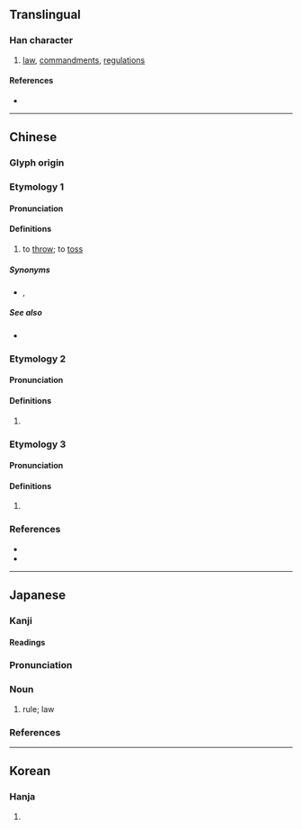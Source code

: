 {{character info/new}}
==Translingual==

===Han character===
{{Han char|rn=64|rad=手|as=08|sn=11|four=53081|canj=QJMO|ids=⿰扌定}}

# [[law]], [[commandment]]s, [[regulation]]s

====References====
* {{Han ref|kx=0438.100|dkj=12272|dj=0788.070|hdz=31906.070|uh=639F|ud=25503|bh=D57E|bd=54654}}

----

==Chinese==

===Glyph origin===
{{Han etym}}

===Etymology 1===
{{zh-forms}}

====Pronunciation====
{{zh-pron
|c=deng3,deng6
|cat=c:v
}}

====Definitions====
{{zh-hanzi}}

# {{lb|zh|Cantonese}} to [[throw]]; to [[toss]]

=====Synonyms=====
* {{q|Mandarin}} {{zh-l|拋}}, {{zh-l|拋擲}}

=====See also=====
* {{zh-l|掉}}

===Etymology 2===
{{zh-forms}}

====Pronunciation====
{{zh-pron
|m=dìng
|mc=y
|oc=y
|cat=
}}

====Definitions====
{{zh-hanzi}}

# {{rfdef|zh}}

===Etymology 3===
{{zh-forms}}

====Pronunciation====
{{zh-pron
|m=zhěng
|cat=
}}

====Definitions====
{{zh-hanzi}}

# {{rfdef|zh}}

===References===
* {{R:twedu|C04243}}
* {{R:yue:mfccd}}

----

==Japanese==

===Kanji===
{{ja-kanji|grade=|rs=手08}}

====Readings====
{{ja-readings
|goon=じょう
|kanon=てい
|kun=おきて-
}}

===Pronunciation===
{{ja-pron|おきて|yomi=kun|acc=0|acc2=3|acc_ref=SMK2}}

===Noun===
{{ja-noun|おきて}}

# rule; law

===References===
<references/>

----

==Korean==

===Hanja===
{{ko-hanja|hangeul=정|eumhun=|rv=jeong|mr=chŏng|y=ceng}}

# {{defn|lang=ko|sort=手08}}